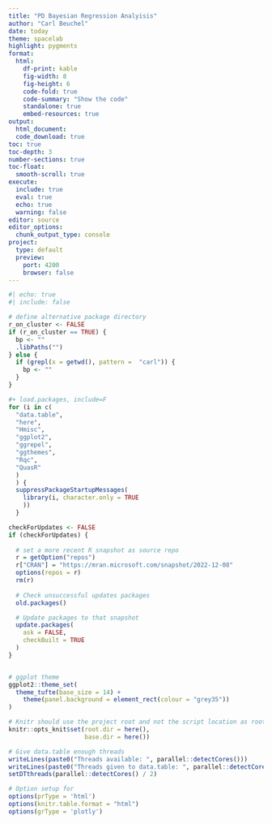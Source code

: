 ```yaml
---
title: "PD Bayesian Regression Analyisis"
author: "Carl Beuchel"
date: today
theme: spacelab
highlight: pygments
format:
  html:
    df-print: kable
    fig-width: 8
    fig-height: 6
    code-fold: true
    code-summary: "Show the code"
    standalone: true
    embed-resources: true
output:
  html_document:
  code_download: true
toc: true  
toc-depth: 3
number-sections: true
toc-float:
  smooth-scroll: true
execute:
  include: true
  eval: true
  echo: true
  warning: false
editor: source
editor_options: 
  chunk_output_type: console
project:
  type: default
  preview:
    port: 4200
    browser: false
---
```

  
```r
#| echo: true
#| include: false

# define alternative package directory
r_on_cluster <- FALSE
if (r_on_cluster == TRUE) {
  bp <- ""
  .libPaths("")
} else {
  if (grepl(x = getwd(), pattern =  "carl")) {
    bp <- ""
  }
}

#+ load.packages, include=F
for (i in c(
  "data.table",
  "here",
  "Hmisc",
  "ggplot2",
  "ggrepel",
  "ggthemes",
  "Rqc",
  "QuasR"
  )
  ) {
  suppressPackageStartupMessages(
    library(i, character.only = TRUE
    ))
  }

checkForUpdates <- FALSE
if (checkForUpdates) {
  
  # set a more recent R snapshot as source repo
  r = getOption("repos")
  r["CRAN"] = "https://mran.microsoft.com/snapshot/2022-12-08"
  options(repos = r)
  rm(r)
  
  # Check unsuccessful updates packages
  old.packages()

  # Update packages to that snapshot
  update.packages(
    ask = FALSE,
    checkBuilt = TRUE
  )
}


# ggplot theme
ggplot2::theme_set(
  theme_tufte(base_size = 14) +
    theme(panel.background = element_rect(colour = "grey35"))
)

# Knitr should use the project root and not the script location as root
knitr::opts_knit$set(root.dir = here(), 
                     base.dir = here())

# Give data.table enough threads
writeLines(paste0("Threads available: ", parallel::detectCores()))
writeLines(paste0("Threads given to data.table: ", parallel::detectCores() / 2))
setDTthreads(parallel::detectCores() / 2)

# Option setup for
options(prType = 'html')
options(knitr.table.format = "html")
options(grType = 'plotly')
```

